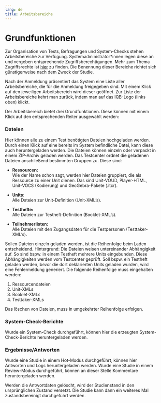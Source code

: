 ```yaml
---
lang: de
title: Arbeitsbereiche
---
```


# Grundfunktionen

Zur Organisation von Tests, Befragungen und System-Checks stehen Arbeitsbereiche zur Verfügung. Systemadministrator\*innen legen diese an und vergeben entsprechende Zugriffsberechtigungen. Mehr zum Thema Zugriffsrechte ist [hier](/Testcenter/Zugriffsrechte/index.qmd) zu finden. Die Benennung dieser Bereiche richtet sich günstigerweise nach dem Zweck der Studie.

Nach der Anmeldung präsentiert das System eine Liste aller Arbeitsbereiche, die für die Anmeldung freigegeben sind. Mit einem Klick auf den jeweiligen Arbeitsbereich wird dieser geöffnet. Zur Liste der Arbeitsbereiche kehrt man zurück, indem man auf das IQB-Logo (links oben) klickt.

Der Arbeitsbereich bietet drei Grundfunktionen. Diese können mit einem Klick auf den entsprechenden Reiter ausgewählt werden:

### Dateien

Hier können alle zu einem Test benötigten Dateien hochgeladen werden. Durch einen Klick auf eine bereits im System befindliche Datei, kann diese auch heruntergeladen werden. Die Dateien können einzeln oder verpackt in einem ZIP-Archiv geladen werden. Das Testcenter ordnet die geladenen Dateien anschließend bestimmten Gruppen zu. Diese sind:

* **Ressourcen:** <br>
Wie der Name schon sagt, werden hier Dateien gruppiert, die als Ressource zu einer Unit dienen. Das sind Unit-VOUD, Player-HTML, Unit-VOCS (Kodierung) und GeoGebra-Pakete (.itcr). 

* **Units:**<br>
Alle Dateien zur Unit-Definition (Unit-XML's).

* **Testhefte:**<br>
Alle Dateien zur Testheft-Definition (Booklet-XML's).

* **Teilnehmerlisten:**<br>
Alle Dateien mit den Zugangsdaten für die Testpersonen (Testtaker-XML's).

Sollen Dateien einzeln geladen werden, ist die Reihenfolge beim Laden entscheidend. Hintergrund: Die Dateien weisen untereinander Abhängigkeit auf. So sind bspw. in einem Testheft mehrere Units eingebunden. Diese Abhängigkeiten werden vom Testcenter geprüft. Soll bspw. ein Testheft geladen werden, bevor die dort deklarierten Units geladen wurden, wird eine Fehlermeldung generiert. Die folgende Reihenfolge muss eingehalten werden:

1. Ressourcendateien
2. Unit-XMLs
3. Booklet-XMLs
4. Testtaker-XMLs

::: {.callout-note}
Das löschen von Dateien, muss in umgekehrter Reihenfolge erfolgen.
:::

### System-Check-Berichte

Wurde ein System-Check durchgeführt, können hier die erzeugten System-Check-Berichte heruntergeladen werden.

### Ergebnisse/Antworten

Wurde eine Studie in einem Hot-Modus durchgeführt, können hier Antworten und Logs heruntergeladen werden. Wurde eine Studie in einem Review-Modus durchgeführt, können an dieser Stelle Kommentare heruntergeladen werden. 

::: {.callout-note}
Werden die Antwortdaten gelöscht, wird der Studienstand in den ursprünglichen Zustand versetzt. Die Studie kann dann ein weiteres Mal zustandsbereinigt durchgeführt werden.
:::





